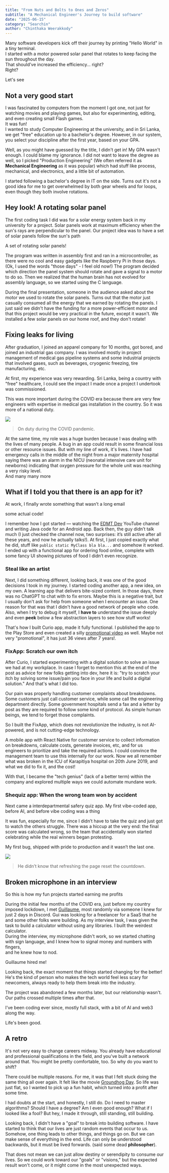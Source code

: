 ```yaml
---
title: "From Nuts and Bolts to Ones and Zeros"
subtitle: "A Mechanical Engineer's Journey to build software"
date: "2025-06-15"
category: "Searchin"
author: "Chinthaka Weerakkody"
---
```




Many software developers kick off their journey by printing "Hello World" in a tiny terminal. <br/>
I started with a motor powered solar panel that rotates to keep facing the sun throughout the day.<br/>
That should’ve increased the efficiency… right? <br/>
Right?

Let's see

## Not a very good start

I was fascinated by computers from the moment I got one, not just for watching movies and playing games, but also for experimenting, editing, and even creating small Flash games. <br/>
It was fun!<br/>
I wanted to study Computer Engineering at the university, and in Sri Lanka, we get "free" education up to a bachelor's degree. However, in our system, you select your discipline after the first year, based on your GPA.

Well, as you might have guessed by the title, I didn't get in! My GPA wasn't enough. I could blame my ignorance. I did not want to leave the degree as well, so I picked "Production Engineering" (We often referred it as **Mechanical Engineering** as it was popular) which had stuff like process, mechanical, and electronics, and a little bit of automation.

I started following a bachelor's degree in IT on the side. Turns out it's not a good idea for me to get overwhelmed by both gear wheels and for loops, even though they both involve rotations.

## Hey look! A rotating solar panel

The first coding task I did was for a solar energy system back in my university for a project. Solar panels work at maximum efficiency when the sun's rays are perpendicular to the panel. Our project idea was to have a set of solar panels follow the sun's path 

A set of rotating solar panels!

The program was written in assembly first and ran in a microcontroller, as there were no cool and easy gadgets like the Raspberry Pi in those days. (Ok, I used the words "those days" - I feel old now!) The program decided which direction the panel system should rotate and gave a signal to a motor to do so. Then we realized that the human brain has not evolved for assembly language, so we started using the C language.

During the final presentation, someone in the audience asked about the motor we used to rotate the solar panels. Turns out that the motor just casually consumed all the energy that we earned by rotating the panels. I just said we didn't have the funding for a more power-efficient motor and that this project would be very practical in the future, except it wasn't. We installed a few solar panels on our home roof, and they don't rotate!

## Fixing leaks for living

After graduation, I joined an apparel company for 10 months, got bored, and joined an industrial gas company. I was involved mostly in project management of medical gas pipeline systems and some industrial projects that involved gases, such as beverages, cryogenic freezing, tire manufacturing, etc.

At first, my experience was very rewarding. Sri Lanka, being a country with "free" healthcare, I could see the impact I made once a project I undertook was commissioned. 

This was more important during the COVID era because there are very few engineers with expertise in medical gas installation in the country. So it was more of a national duty.

![](/images/me-covid.jpg)
> On duty during the COVID pandemic.

At the same time, my role was a huge burden because I was dealing with the lives of many people. A bug in an app could result in some financial loss or other resource issues. But with my line of work, it's lives. I have had emergency calls in the middle of the night from a major maternity hospital saying there was an alarm in the NICU (neonatal intensive care unit for newborns) indicating that oxygen pressure for the whole unit was reaching a very risky level. <br/>
And many many more

## What if I told you that there is an app for it?

At work, I finally wrote something that wasn’t a long email

some actual code!

I remember how I got started — watching the [EDMT Dev](https://www.youtube.com/@eddydn71/playlists) YouTube channel and writing Java code for an Android app. Back then, the guy didn’t talk much (I just checked the channel now, two surprises: it’s still active after all these years, and now he actually talks!). At first, I just copied exactly what he did, stuff like `public static MyClass bla bla...` and somehow it worked. I ended up with a functional app for ordering food online, complete with some fancy UI showing pictures of food I didn’t even recognize.
###  Steal like an artist


Next, I did something different, looking back, it was one of the good decisions I took in my journey. I started coding another app, a new idea, on my own. A learning app that delivers bite-sized content. In those days, there was no ChatGPT to chat with to fix errors. Maybe this is a negative trait, but I usually don't ask for help from someone when I encounter an issue. One reason for that was that I didn't have a good network of people who code. Also, when I try to debug it myself, I **have to** understand the issue deeply and even **peek** below a few abstraction layers to see how stuff works!

That's how I built Curio app, made it fully functional. I published the app to the Play Store and even created a silly [promotional video](https://youtu.be/p-pIVW5YMvY?si=dTP60CP8EJRGK1N_) as well. Maybe not very "promotional", it has just 36 views after 7 years!.

### FixApp: Scratch our own itch

After Curio, I started experimenting with a digital solution to solve an issue we had at my workplace. In case I forget to mention this at the end of the post as advice for new folks getting into dev, here it is: "try to scratch your itch by solving some issue/pain you face in your life and build a digital solution." And that's what I did too.

Our pain was properly handling customer complaints about breakdowns. Some customers just call customer service, while some call the engineering department directly. Some government hospitals send a fax and a letter by post as they are required to follow some kind of protocol. As simple human beings, we tend to forget those complaints.

So I built the FixApp, which does not revolutionize the industry, is not AI-powered, and is not cutting-edge technology.

A mobile app with React Native for customer service to collect information on breakdowns, calculate costs, generate invoices, etc, and for us engineers to prioritize and take the required actions. I could convince the management team to use this internally for our work. Now we all remember what was broken in the ICU of Karapitiya  hospital on 20th June 2019, and what we did to fix it, and the cost!

With that, I became the "tech genius" (lack of a better term) within the company and explored multiple ways we could automate mundane work.

### Shequiz app: When the wrong team won by accident

Next came a interdepartmental safery quiz app. My first vibe-coded app, before AI, and before vibe coding was a thing

It was fun, especially for me, since I didn’t have to take the quiz and just got to watch the others struggle. There was a hiccup at the very end: the final score was calculated wrong, so the team that accidentally won started celebrating while the real winners began protesting.

My first bug, shipped with pride to production and it wasn’t the last one.

![](/images/safety-app.jpg)
> He didn’t know that refreshing the page reset the countdown.

## Broken microphone in an interview

So this is how my fun projects started earning me profits

During the initial few months of the COVID era, just before my country imposed lockdown, I met [Guillaume](https://x.com/GuiBibeau), most randomly via someone I knew for just 2 days in Discord. Gui was looking for a freelancer for a SaaS that he and some other folks were building. As my interview task, I was given the task to build a calculator without using any libraries. I built the weirdest calculator. <br/> During the interview, my microphone didn't work, so we started chatting with sign language, and I knew how to signal money and numbers with fingers, <br/> and he knew how to nod.

Guillaume hired me!

Looking back, the exact moment that things started changing for the better! He's the kind of person who makes the tech world feel less scary for newcomers, always ready to help them break into the industry.

The project was abandoned a few months later, but our relationship wasn't. Our paths crossed multiple times after that.

I've been coding ever since, mostly full stack, with a bit of AI and web3 along the way. 

Life's been good. 

## A retro

It's not very easy to change careers midway.  You already have educational and professional qualifications in the field, and you've built a network around that. You might be pretty comfortable, too. So why do you want to shift?

There could be multiple reasons. For me, it was that I felt stuck doing the same thing all over again. It felt like the movie [Groundhog Day](https://www.imdb.com/title/tt0107048/). So life was just flat, so I wanted to pick up a fun habit, which turned into a profit after some time. 

I had doubts at the start, and honestly, I still do. Do I need to master algorithms? Should I have a degree? Am I even good enough? What if I looked like a fool? But hey, I made it through, still standing, still building.

Looking back, I didn't have a "goal" to break into building software. I have started to think that our lives are just random events that occur to us. Somehow, one thing leads to other things, and things go on. But we can make sense of everything in the end. Life can only be understood backwards, but it must be lived forwards. (said some dead **philosopher**). 

That does not mean we can just allow destiny or serendipity to consume our lives. So we could work toward our "goals" or "visions," but the expected result won't come, or it might come in the most unexpected ways.